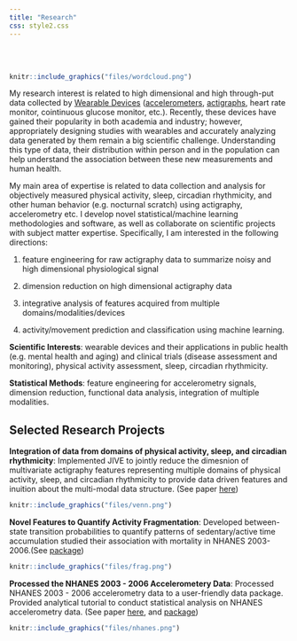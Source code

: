 ```yaml
---
title: "Research"
css: style2.css
---
```

<link rel="stylesheet" href="academicons/css/academicons.min.css"/>

<script>
  (function(i,s,o,g,r,a,m){i['GoogleAnalyticsObject']=r;i[r]=i[r]||function(){
  (i[r].q=i[r].q||[]).push(arguments)},i[r].l=1*new Date();a=s.createElement(o),
  m=s.getElementsByTagName(o)[0];a.async=1;a.src=g;m.parentNode.insertBefore(a,m)
  })(window,document,'script','https://www.google-analytics.com/analytics.js','ga');

  ga('create', 'UA-99094202-1', 'auto');
  ga('send', 'pageview');

</script>

<br>
<br>


```r
knitr::include_graphics("files/wordcloud.png")
```

My  research interest is related to high dimensional and high through-put data collected by [Wearable Devices](http://www.smart-stats.org/content/wearable-computing-accelerometers-heart-monitors-actigraphs) ([accelerometers](https://en.wikipedia.org/wiki/Accelerometer), [actigraphs](https://en.wikipedia.org/wiki/Actigraphy), heart rate monitor, cointinuous glucose monitor, etc.). Recently, these devices have gained their popularity in both academia and industry; however, appropriately designing studies with wearables and accurately analyzing data generated by them remain a big scientific challenge. Understanding this type of data, their distribution within person and in the population can help understand the association between these new measurements and human health. 

My main area of expertise is related to data collection and analysis for objectively measured physical activity, sleep, circadian rhythmicity, and other human behavior (e.g. nocturnal scratch) using actigraphy, accelerometry etc. I develop novel statistical/machine learning methodologies and software, as well as collaborate on scientific projects with subject matter expertise. Specifically, I am interested in the following directions: 

1. feature engineering for raw actigraphy data to summarize noisy and high dimensional physiological signal

2. dimension reduction on high dimensional actigraphy data

3. integrative analysis of features acquired from multiple domains/modalities/devices

4. activity/movement prediction and classification using machine learning.

__Scientific Interests__: wearable devices and their applications in public health (e.g. mental health and aging) and clinical trials (disease assessment and monitoring), physical activity assessment, sleep, circadian rhythmicity.

__Statistical Methods__: feature engineering for accelerometry signals, dimension reduction, functional data analysis, integration of multiple modalities.

## Selected Research Projects

__Integration of data from domains of physical activity, sleep, and circadian rhythmicity__: Implemented JIVE to jointly reduce the dimesnion of multivariate actigraphy features representing multiple domains of physical activity, sleep, and circadian rhythmicity to provide data driven features and inuition about the multi-modal data structure. (See paper [here](https://link.springer.com/article/10.1007/s12561-019-09236-4))

```r
knitr::include_graphics("files/venn.png")
```

__Novel Features to Quantify Activity Fragmentation__: Developed between-state transition probabilities to quantify patterns of sedentary/active time accumulation studied their association with mortality in NHANES 2003-2006.(See [package](https://cran.r-project.org/web/packages/ActFrag/index.html))

```r
knitr::include_graphics("files/frag.png")
```

__Processed the NHANES 2003 - 2006 Accelerometery Data__: Processed NHANES 2003 - 2006 accelerometry data to a user-friendly data package. Provided analytical tutorial to conduct statistical analysis on NHANES accelerometry data. (See paper [here](https://link.springer.com/article/10.1007/s12561-018-09229-9), and [package](https://oslerinhealth.org/package/rnhanesdata))

```r
knitr::include_graphics("files/nhanes.png")
```








